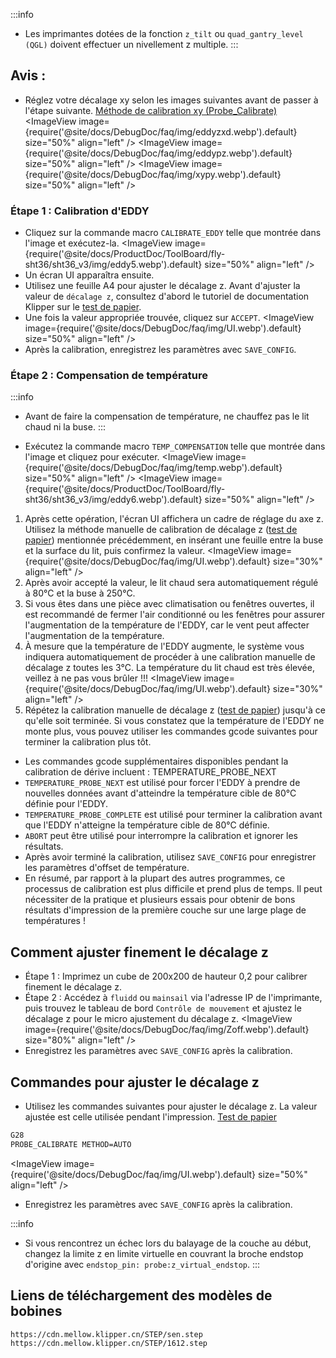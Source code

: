 :::info
* Les imprimantes dotées de la fonction `z_tilt` ou `quad_gantry_level (QGL)` doivent effectuer un nivellement z multiple.
:::

## Avis :
* Réglez votre décalage xy selon les images suivantes avant de passer à l'étape suivante. [Méthode de calibration xy (Probe_Calibrate)](https://www.klipper3d.org/Probe_Calibrate)
<ImageView image={require('@site/docs/DebugDoc/faq/img/eddyzxd.webp').default} size="50%" align="left" />
<ImageView image={require('@site/docs/DebugDoc/faq/img/eddypz.webp').default} size="50%" align="left" />
<ImageView image={require('@site/docs/DebugDoc/faq/img/xypy.webp').default} size="50%" align="left" />

### Étape 1 : Calibration d'EDDY
* Cliquez sur la commande macro `CALIBRATE_EDDY` telle que montrée dans l'image et exécutez-la.
<ImageView image={require('@site/docs/ProductDoc/ToolBoard/fly-sht36/sht36_v3/img/eddy5.webp').default} size="50%" align="left" />
* Un écran UI apparaîtra ensuite.
* Utilisez une feuille A4 pour ajuster le décalage z. Avant d'ajuster la valeur de `décalage z`, consultez d'abord le tutoriel de documentation Klipper sur le [test de papier](https://www.klipper3d.org/Bed_Level.html#the-paper-test).
* Une fois la valeur appropriée trouvée, cliquez sur `ACCEPT`.
<ImageView image={require('@site/docs/DebugDoc/faq/img/UI.webp').default} size="50%" align="left" />
* Après la calibration, enregistrez les paramètres avec `SAVE_CONFIG`.

### Étape 2 : Compensation de température
:::info
* Avant de faire la compensation de température, ne chauffez pas le lit chaud ni la buse.
:::

* Exécutez la commande macro `TEMP_COMPENSATION` telle que montrée dans l'image et cliquez pour exécuter.
<ImageView image={require('@site/docs/DebugDoc/faq/img/temp.webp').default} size="50%" align="left" />
<ImageView image={require('@site/docs/ProductDoc/ToolBoard/fly-sht36/sht36_v3/img/eddy6.webp').default} size="50%" align="left" />

1. Après cette opération, l'écran UI affichera un cadre de réglage du axe z. Utilisez la méthode manuelle de calibration de décalage z ([test de papier](https://www.klipper3d.org/Bed_Level.html#the-paper-test)) mentionnée précédemment, en insérant une feuille entre la buse et la surface du lit, puis confirmez la valeur.
<ImageView image={require('@site/docs/DebugDoc/faq/img/UI.webp').default} size="30%" align="left" />
2. Après avoir accepté la valeur, le lit chaud sera automatiquement régulé à 80°C et la buse à 250°C.
3. Si vous êtes dans une pièce avec climatisation ou fenêtres ouvertes, il est recommandé de fermer l'air conditionné ou les fenêtres pour assurer l'augmentation de la température de l'EDDY, car le vent peut affecter l'augmentation de la température.
4. À mesure que la température de l'EDDY augmente, le système vous indiquera automatiquement de procéder à une calibration manuelle de décalage z toutes les 3°C. La température du lit chaud est très élevée, veillez à ne pas vous brûler !!!
<ImageView image={require('@site/docs/DebugDoc/faq/img/UI.webp').default} size="30%" align="left" />
5. Répétez la calibration manuelle de décalage z ([test de papier](https://www.klipper3d.org/Bed_Level.html#the-paper-test)) jusqu'à ce qu'elle soit terminée. Si vous constatez que la température de l'EDDY ne monte plus, vous pouvez utiliser les commandes gcode suivantes pour terminer la calibration plus tôt.

* Les commandes gcode supplémentaires disponibles pendant la calibration de dérive incluent : TEMPERATURE_PROBE_NEXT
* `TEMPERATURE_PROBE_NEXT` est utilisé pour forcer l'EDDY à prendre de nouvelles données avant d'atteindre la température cible de 80°C définie pour l'EDDY.
* `TEMPERATURE_PROBE_COMPLETE` est utilisé pour terminer la calibration avant que l'EDDY n'atteigne la température cible de 80°C définie.
* `ABORT` peut être utilisé pour interrompre la calibration et ignorer les résultats.
* Après avoir terminé la calibration, utilisez `SAVE_CONFIG` pour enregistrer les paramètres d'offset de température.
* En résumé, par rapport à la plupart des autres programmes, ce processus de calibration est plus difficile et prend plus de temps. Il peut nécessiter de la pratique et plusieurs essais pour obtenir de bons résultats d'impression de la première couche sur une large plage de températures !

## Comment ajuster finement le décalage z
* Étape 1 : Imprimez un cube de 200x200 de hauteur 0,2 pour calibrer finement le décalage z.
* Étape 2 : Accédez à `fluidd` ou `mainsail` via l'adresse IP de l'imprimante, puis trouvez le tableau de bord `Contrôle de mouvement` et ajustez le décalage z pour le micro ajustement du décalage z.
<ImageView image={require('@site/docs/DebugDoc/faq/img/Zoff.webp').default} size="80%" align="left" />
* Enregistrez les paramètres avec `SAVE_CONFIG` après la calibration.

## Commandes pour ajuster le décalage z
* Utilisez les commandes suivantes pour ajuster le décalage z. La valeur ajustée est celle utilisée pendant l'impression. [Test de papier](https://www.klipper3d.org/Bed_Level.html#the-paper-test)
```bash
G28
PROBE_CALIBRATE METHOD=AUTO  
```
<ImageView image={require('@site/docs/DebugDoc/faq/img/UI.webp').default} size="50%" align="left" />
* Enregistrez les paramètres avec `SAVE_CONFIG` après la calibration.

:::info
* Si vous rencontrez un échec lors du balayage de la couche au début, changez la limite z en limite virtuelle en couvrant la broche endstop d'origine avec `endstop_pin: probe:z_virtual_endstop`.
:::

## Liens de téléchargement des modèles de bobines

```bash
https://cdn.mellow.klipper.cn/STEP/sen.step
https://cdn.mellow.klipper.cn/STEP/1612.step
```
